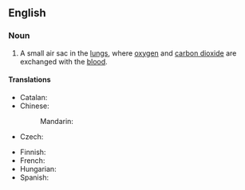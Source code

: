 ==English==
{{wikipedia}}

===Noun===
{{en-noun|pulmonary alveoli}}

# {{lb|en|anatomy}} A small air sac in the [[lung]]s, where [[oxygen]] and [[carbon dioxide]] are exchanged with the [[blood]].

====Translations====
{{trans-top|small air sac in the lungs}}
* Catalan: {{t+|ca|alvèol pulmonar|m}}
* Chinese:
*: Mandarin: {{t+|cmn|肺泡|tr=fèipào}}
* Czech: {{t+|cs|plicní sklípek|m}}
{{trans-mid}}
* Finnish: {{t+|fi|keuhkorakkula}}
* French: {{t+|fr|alvéole pulmonaire|m|f}}
* Hungarian: {{t|hu|tüdőalveolus}}
* Spanish: {{t+|es|alvéolo pulmonar|m}}
{{trans-bottom}}
